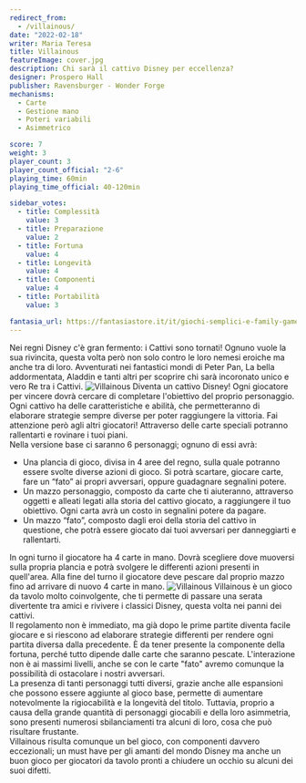 ```yaml
---
redirect_from:
  - /villainous/
date: "2022-02-18"
writer: Maria Teresa
title: Villainous
featureImage: cover.jpg
description: Chi sarà il cattivo Disney per eccellenza?
designer: Prospero Hall
publisher: Ravensburger - Wonder Forge
mechanisms:
  - Carte
  - Gestione mano
  - Poteri variabili
  - Asimmetrico

score: 7
weight: 3
player_count: 3
player_count_official: "2-6"
playing_time: 60min
playing_time_official: 40-120min

sidebar_votes:
  - title: Complessità
    value: 3
  - title: Preparazione
    value: 2
  - title: Fortuna
    value: 4
  - title: Longevità
    value: 4
  - title: Componenti
    value: 4
  - title: Portabilità
    value: 3

fantasia_url: https://fantasiastore.it/it/giochi-semplici-e-family-games/5611-villainous.html
---
```


<Setting>
  Nei regni Disney c'è gran fermento: i Cattivi sono tornati! Ognuno vuole la
  sua rivincita, questa volta però non solo contro le loro nemesi eroiche ma
  anche tra di loro. Avventurati nei fantastici mondi di Peter Pan, La bella
  addormentata, Aladdin e tanti altri per scoprire chi sarà incoronato unico e
  vero Re tra i Cattivi.
</Setting>

<img src="./game1.jpg" alt="Villainous" />

<Rules>
  Diventa un cattivo Disney! Ogni giocatore per vincere dovrà cercare di
  completare l'obiettivo del proprio personaggio. Ogni cattivo ha delle
  caratteristiche e abilità, che permetteranno di elaborare strategie sempre
  diverse per poter raggiungere la vittoria. Fai attenzione però agli altri
  giocatori! Attraverso delle carte speciali potranno rallentarti e rovinare i
  tuoi piani.
  <br />
  Nella versione base ci saranno 6 personaggi; ognuno di essi avrà:
  <ul>
    <li>
      Una plancia di gioco, divisa in 4 aree del regno, sulla quale potranno
      essere svolte diverse azioni di gioco. Si potrà scartare, giocare carte,
      fare un “fato” ai propri avversari, oppure guadagnare segnalini potere.
    </li>
    <li>
      Un mazzo personaggio, composto da carte che ti aiuteranno, attraverso
      oggetti e alleati legati alla storia del cattivo giocato, a raggiungere il
      tuo obiettivo. Ogni carta avrà un costo in segnalini potere da pagare.
    </li>
    <li>
      Un mazzo “fato”, composto dagli eroi della storia del cattivo in
      questione, che potrà essere giocato dai tuoi avversari per danneggiarti e
      rallentarti.
    </li>
  </ul>
  In ogni turno il giocatore ha 4 carte in mano. Dovrà scegliere dove muoversi
  sulla propria plancia e potrà svolgere le differenti azioni presenti in
  quell'area. Alla fine del turno il giocatore deve pescare dal proprio mazzo
  fino ad arrivare di nuovo 4 carte in mano.
</Rules>

<img src="./game2.jpg" alt="Villainous" />

<Feedback>
  Villainous è un gioco da tavolo molto coinvolgente, che ti permette di passare
  una serata divertente tra amici e rivivere i classici Disney, questa volta nei
  panni dei cattivi.
  <br />
  Il regolamento non è immediato, ma già dopo le prime partite diventa facile
  giocare e si riescono ad elaborare strategie differenti per rendere ogni
  partita diversa dalla precedente. È da tener presente la componente della
  fortuna, perché tutto dipende dalle carte che saranno pescate. L'interazione
  non è ai massimi livelli, anche se con le carte "fato" avremo comunque la
  possibilità di ostacolare i nostri avversari.
  <br />
  La presenza di tanti personaggi tutti diversi, grazie anche alle espansioni
  che possono essere aggiunte al gioco base, permette di aumentare notevolmente
  la rigiocabilità e la longevità del titolo. Tuttavia, proprio a causa della
  grande quantità di personaggi giocabili e della loro asimmetria, sono presenti
  numerosi sbilanciamenti tra alcuni di loro, cosa che può risultare frustante.
  <br />
  Villainous risulta comunque un bel gioco, con componenti davvero eccezionali;
  un must have per gli amanti del mondo Disney ma anche un buon gioco per
  giocatori da tavolo pronti a chiudere un occhio su alcuni dei suoi difetti.
</Feedback>

<Instagram id="CaHhDhmDwy2" />

